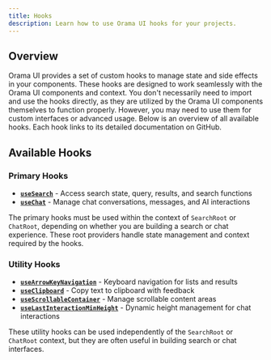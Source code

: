 ```yaml
---
title: Hooks
description: Learn how to use Orama UI hooks for your projects.
---
```


## Overview

Orama UI provides a set of custom hooks to manage state and side effects in your components. These hooks are designed to work seamlessly with the Orama UI components and context. You don't necessarily need to import and use the hooks directly, as they are utilized by the Orama UI components themselves to function properly. However, you may need to use them for custom interfaces or advanced usage.
Below is an overview of all available hooks. Each hook links to its detailed documentation on GitHub.

## Available Hooks

### Primary Hooks

- **[`useSearch`](https://github.com/oramasearch/orama-ui/blob/main/packages/ui/docs/hooks/useSearch.md)** - Access search state, query, results, and search functions
- **[`useChat`](https://github.com/oramasearch/orama-ui/blob/main/packages/ui/docs/hooks/useChat.md)** - Manage chat conversations, messages, and AI interactions

The primary hooks must be used within the context of `SearchRoot` or `ChatRoot`, depending on whether you are building a search or chat experience. These root providers handle state management and context required by the hooks.

### Utility Hooks

- **[`useArrowKeyNavigation`](https://github.com/oramasearch/orama-ui/blob/main/packages/ui/docs/hooks/useArrowKeyNavigation.md)** - Keyboard navigation for lists and results
- **[`useClipboard`](https://github.com/oramasearch/orama-ui/blob/main/packages/ui/docs/hooks/useClipboard.md)** - Copy text to clipboard with feedback
- **[`useScrollableContainer`](https://github.com/oramasearch/orama-ui/blob/main/packages/ui/docs/hooks/useScrollableContainer.md)** - Manage scrollable content areas
- **[`useLastInteractionMinHeight`](https://github.com/oramasearch/orama-ui/blob/main/packages/ui/docs/hooks/useLastInteractionMinHeight.md)** - Dynamic height management for chat interactions

These utility hooks can be used independently of the `SearchRoot` or `ChatRoot` context, but they are often useful in building search or chat interfaces.
